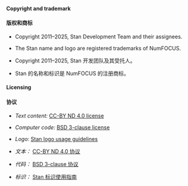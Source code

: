 #### Copyright and trademark {-}

#### 版权和商标 {-}

* Copyright 2011--2025, Stan Development Team and their assignees.

* The Stan name and logo are registered trademarks of NumFOCUS.

* Copyright 2011--2025, Stan 开发团队及其受托人。

* Stan 的名称和标识是 NumFOCUS 的注册商标。

#### Licensing {-}

#### 协议 {-}

* *Text content:*  [CC-BY ND 4.0 license](https://creativecommons.org/licenses/by-nd/4.0/legalcode)

* *Computer code:*  [BSD 3-clause license](https://opensource.org/licenses/BSD-3-Clause)

* *Logo:*  [Stan logo usage guidelines](https://mc-stan.org/about/#copyright-and-trademark)

* *文本：*  [CC-BY ND 4.0 协议](https://creativecommons.org/licenses/by-nd/4.0/legalcode)

* *代码：*  [BSD 3-clause 协议](https://opensource.org/licenses/BSD-3-Clause)

* *标识：*  [Stan 标识使用指南](https://mc-stan.org/about/#copyright-and-trademark)
